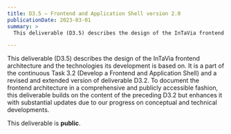 ```yaml
---
title: D3.5 – Frontend and Application Shell version 2.0
publicationDate: 2023-03-01
summary: >
  This deliverable (D3.5) describes the design of the InTaVia frontend architecture and the technologies its development is based on.

---
```


This deliverable (D3.5) describes the design of the InTaVia frontend architecture and the technologies its development is based on. It is a part of the continuous Task 3.2 (Develop a Frontend and Application Shell) and a revised and extended version of deliverable D3.2. To document the frontend architecture in a comprehensive and publicly accessible fashion, this deliverable builds on the content of the preceding D3.2 but enhances it with substantial updates due to our progress on conceptual and technical developments.

This deliverable is **public**.
